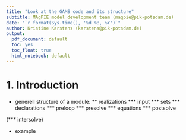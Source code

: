 ---
title: "Look at the GAMS code and its structure"
subtitle: MAgPIE model development team (magpie@pik-potsdam.de)
date: "`r format(Sys.time(), '%d %B, %Y')`"
author: Kristine Karstens (karstens@pik-potsdam.de)
output:
  pdf_document: default
  toc: yes
  toc_float: true
  html_notebook: default
---

# 1. Introduction

* generell structure of a module:
** realizations
*** input
*** sets
*** declarations
*** preloop
*** presolve
*** equations
*** postsolve

(*** intersolve)


* example
